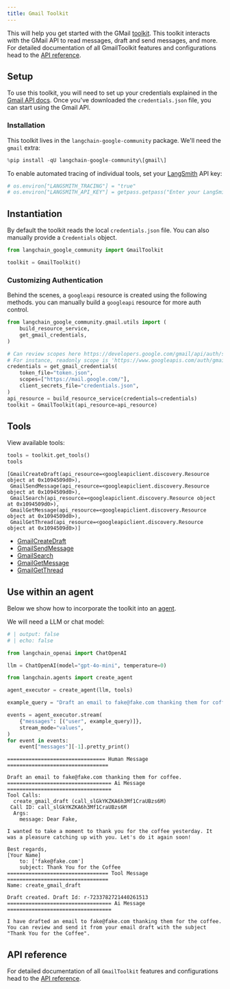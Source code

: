 ```yaml
---
title: Gmail Toolkit
---
```


This will help you get started with the GMail [toolkit](/oss/python/concepts/tools/#toolkits). This toolkit interacts with the GMail API to read messages, draft and send messages, and more. For detailed documentation of all GmailToolkit features and configurations head to the [API reference](https://python.langchain.com/api_reference/google_community/gmail/langchain_google_community.gmail.toolkit.GmailToolkit.html).

## Setup

To use this toolkit, you will need to set up your credentials explained in the [Gmail API docs](https://developers.google.com/gmail/api/quickstart/python#authorize_credentials_for_a_desktop_application). Once you've downloaded the `credentials.json` file, you can start using the Gmail API.

### Installation

This toolkit lives in the `langchain-google-community` package. We'll need the `gmail` extra:


```python
%pip install -qU langchain-google-community\[gmail\]
```

To enable automated tracing of individual tools, set your [LangSmith](https://docs.smith.langchain.com/) API key:


```python
# os.environ["LANGSMITH_TRACING"] = "true"
# os.environ["LANGSMITH_API_KEY"] = getpass.getpass("Enter your LangSmith API key: ")
```

## Instantiation

By default the toolkit reads the local `credentials.json` file. You can also manually provide a `Credentials` object.


```python
from langchain_google_community import GmailToolkit

toolkit = GmailToolkit()
```

### Customizing Authentication

Behind the scenes, a `googleapi` resource is created using the following methods.
you can manually build a `googleapi` resource for more auth control.


```python
from langchain_google_community.gmail.utils import (
    build_resource_service,
    get_gmail_credentials,
)

# Can review scopes here https://developers.google.com/gmail/api/auth/scopes
# For instance, readonly scope is 'https://www.googleapis.com/auth/gmail.readonly'
credentials = get_gmail_credentials(
    token_file="token.json",
    scopes=["https://mail.google.com/"],
    client_secrets_file="credentials.json",
)
api_resource = build_resource_service(credentials=credentials)
toolkit = GmailToolkit(api_resource=api_resource)
```

## Tools

View available tools:


```python
tools = toolkit.get_tools()
tools
```



```output
[GmailCreateDraft(api_resource=<googleapiclient.discovery.Resource object at 0x1094509d0>),
 GmailSendMessage(api_resource=<googleapiclient.discovery.Resource object at 0x1094509d0>),
 GmailSearch(api_resource=<googleapiclient.discovery.Resource object at 0x1094509d0>),
 GmailGetMessage(api_resource=<googleapiclient.discovery.Resource object at 0x1094509d0>),
 GmailGetThread(api_resource=<googleapiclient.discovery.Resource object at 0x1094509d0>)]
```


- [GmailCreateDraft](https://python.langchain.com/api_reference/google_community/gmail/langchain_google_community.gmail.create_draft.GmailCreateDraft.html)
- [GmailSendMessage](https://python.langchain.com/api_reference/google_community/gmail/langchain_google_community.gmail.send_message.GmailSendMessage.html)
- [GmailSearch](https://python.langchain.com/api_reference/google_community/gmail/langchain_google_community.gmail.search.GmailSearch.html)
- [GmailGetMessage](https://python.langchain.com/api_reference/google_community/gmail/langchain_google_community.gmail.get_message.GmailGetMessage.html)
- [GmailGetThread](https://python.langchain.com/api_reference/google_community/gmail/langchain_google_community.gmail.get_thread.GmailGetThread.html)

## Use within an agent

Below we show how to incorporate the toolkit into an [agent](/oss/python/tutorials/agents).

We will need a LLM or chat model:

<ChatModelTabs customVarName="llm" />



```python
# | output: false
# | echo: false

from langchain_openai import ChatOpenAI

llm = ChatOpenAI(model="gpt-4o-mini", temperature=0)
```


```python
from langchain.agents import create_agent

agent_executor = create_agent(llm, tools)
```


```python
example_query = "Draft an email to fake@fake.com thanking them for coffee."

events = agent_executor.stream(
    {"messages": [("user", example_query)]},
    stream_mode="values",
)
for event in events:
    event["messages"][-1].pretty_print()
```
```output
================================ Human Message =================================

Draft an email to fake@fake.com thanking them for coffee.
================================== Ai Message ==================================
Tool Calls:
  create_gmail_draft (call_slGkYKZKA6h3Mf1CraUBzs6M)
 Call ID: call_slGkYKZKA6h3Mf1CraUBzs6M
  Args:
    message: Dear Fake,

I wanted to take a moment to thank you for the coffee yesterday. It was a pleasure catching up with you. Let's do it again soon!

Best regards,
[Your Name]
    to: ['fake@fake.com']
    subject: Thank You for the Coffee
================================= Tool Message =================================
Name: create_gmail_draft

Draft created. Draft Id: r-7233782721440261513
================================== Ai Message ==================================

I have drafted an email to fake@fake.com thanking them for the coffee. You can review and send it from your email draft with the subject "Thank You for the Coffee".
```
## API reference

For detailed documentation of all `GmailToolkit` features and configurations head to the [API reference](https://python.langchain.com/api_reference/community/agent_toolkits/langchain_community.agent_toolkits.gmail.toolkit.GmailToolkit.html).
